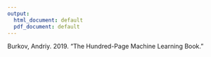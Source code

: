 ```yaml
---
output:
  html_document: default
  pdf_document: default
---
```


Burkov, Andriy.  2019.  "The Hundred-Page Machine Learning Book."  
